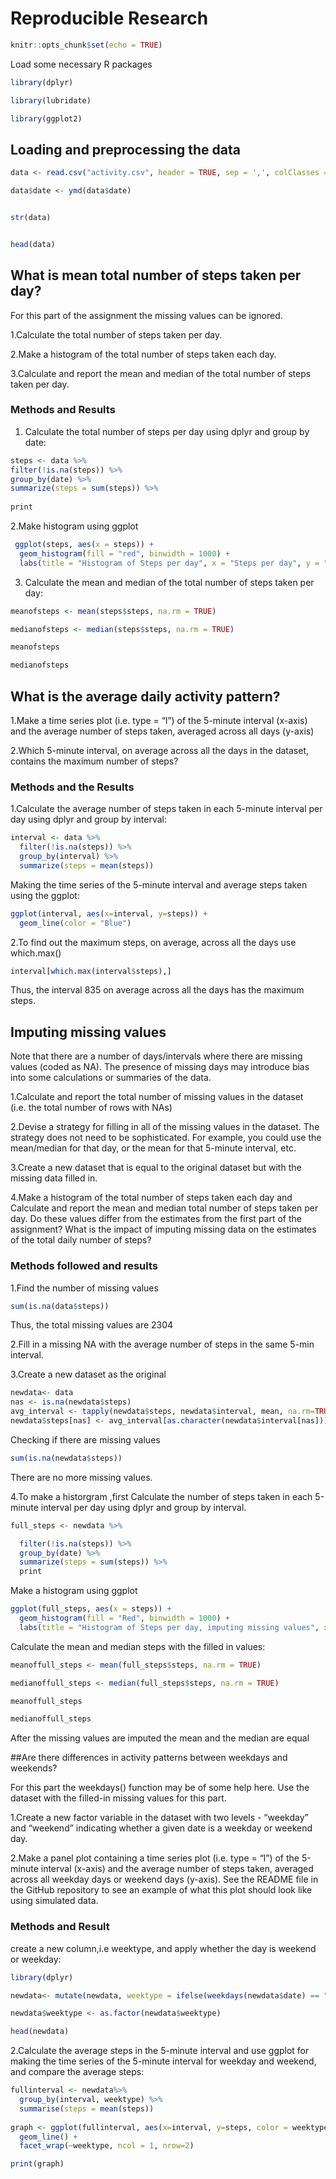 Reproducible Research
=========================

```{r setup, include=FALSE}
knitr::opts_chunk$set(echo = TRUE)
```

Load some necessary R packages 

```{r}
library(dplyr)
```


```{r}
library(lubridate)

library(ggplot2)
```



## Loading and preprocessing the data

```{r} 
data <- read.csv("activity.csv", header = TRUE, sep = ',', colClasses = c("numeric", "character","integer"))

data$date <- ymd(data$date)


str(data)


head(data)

```


## What is mean total number of steps taken per day?

For this part of the assignment the missing values can be ignored.

1.Calculate the total number of steps taken per day.

2.Make a histogram of the total number of steps taken each day.

3.Calculate and report the mean and median of the total number of steps taken per day.

### Methods and Results 

1. Calculate the total number of steps per day using dplyr and group by date:


```{r}
steps <- data %>%
filter(!is.na(steps)) %>%
group_by(date) %>%
summarize(steps = sum(steps)) %>%
  
print 


```

2.Make  histogram using  ggplot 

```{r}
 ggplot(steps, aes(x = steps)) +
  geom_histogram(fill = "red", binwidth = 1000) +
  labs(title = "Histogram of Steps per day", x = "Steps per day", y = "Frequency")
```

3. Calculate the mean and median of the total number of steps taken per day:


```{r}
meanofsteps <- mean(steps$steps, na.rm = TRUE)

medianofsteps <- median(steps$steps, na.rm = TRUE)

meanofsteps

medianofsteps
```


## What is the average daily activity pattern?

1.Make a time series plot (i.e. type = "l") of the 5-minute interval (x-axis) and the average number of steps      taken, averaged across all days (y-axis)

2.Which 5-minute interval, on average across all the days in the dataset, contains the maximum number of steps?

### Methods and the Results

1.Calculate the average number of steps taken in each 5-minute interval per day using dplyr and group by interval:

```{r}
interval <- data %>%
  filter(!is.na(steps)) %>%
  group_by(interval) %>%
  summarize(steps = mean(steps))
```

 Making the time series of the 5-minute interval and average steps taken using the ggplot:
 
 
```{r}
ggplot(interval, aes(x=interval, y=steps)) +
  geom_line(color = "Blue")
```

2.To find out the maximum steps, on average, across all the days use which.max()


```{r}
interval[which.max(interval$steps),]
```

Thus, the interval 835 on average across all the days has the maximum steps.

## Imputing missing values

Note that there are a number of days/intervals where there are missing values (coded as NA). The presence of missing days may introduce bias into some calculations or summaries of the data.

1.Calculate and report the total number of missing values in the dataset (i.e. the total number of rows with NAs)

2.Devise a strategy for filling in all of the missing values in the dataset. The strategy does not need to be sophisticated. For example, you could use the mean/median for that day, or the mean for that 5-minute interval, etc.

3.Create a new dataset that is equal to the original dataset but with the missing data filled in.

4.Make a histogram of the total number of steps taken each day and Calculate and report the mean and median total number of steps taken per day. Do these values differ from the estimates from the first part of the assignment? What is the impact of imputing missing data on the estimates of the total daily number of steps?

### Methods followed and results
1.Find the number of missing values

```{r}
sum(is.na(data$steps))
```


Thus, the total missing values are 2304

2.Fill in a missing NA with the average number of steps in the same 5-min interval.

3.Create a new dataset as the original


```{r}
newdata<- data
nas <- is.na(newdata$steps)
avg_interval <- tapply(newdata$steps, newdata$interval, mean, na.rm=TRUE, simplify=TRUE)
newdata$steps[nas] <- avg_interval[as.character(newdata$interval[nas])]
```

Checking if there are missing values

```{r}
sum(is.na(newdata$steps))
```
There are no more missing values.


4.To make a historgram ,first Calculate the number of steps taken in each 5-minute interval per day using dplyr and group by interval. 

```{r}
full_steps <- newdata %>%

  filter(!is.na(steps)) %>%
  group_by(date) %>%
  summarize(steps = sum(steps)) %>%
  print
```

Make a histogram using ggplot

```{r}
ggplot(full_steps, aes(x = steps)) +
  geom_histogram(fill = "Red", binwidth = 1000) +
  labs(title = "Histogram of Steps per day, imputing missing values", x = "Steps per day", y = "Frequency")

```

Calculate the mean and median steps with the filled in values:


```{r}
meanoffull_steps <- mean(full_steps$steps, na.rm = TRUE)

medianoffull_steps <- median(full_steps$steps, na.rm = TRUE)

meanoffull_steps

medianoffull_steps

```

After the missing values are imputed the mean and the median are equal

##Are there differences in activity patterns between weekdays and weekends?

For this part the weekdays() function may be of some help here. Use the dataset with the filled-in missing values for this part.

1.Create a new factor variable in the dataset with two levels - "weekday" and "weekend" indicating whether a given date is a weekday or weekend day.

2.Make a panel plot containing a time series plot (i.e. type = "l") of the 5-minute interval (x-axis) and the average number of steps taken, averaged across all weekday days or weekend days (y-axis). See the README file in the GitHub repository to see an example of what this plot should look like using simulated data.


### Methods and Result

create a new column,i.e  weektype, and apply whether the day is weekend or weekday:

```{r}
library(dplyr)
```

```{r}
newdata<- mutate(newdata, weektype = ifelse(weekdays(newdata$date) == "Saturday" | weekdays(newdata$date) == "Sunday", "weekend", "weekday"))

newdata$weektype <- as.factor(newdata$weektype)

head(newdata)
```

2.Calculate the average steps in the 5-minute interval and use ggplot for making the time series of the 5-minute interval for weekday and weekend, and compare the average steps:

```{r}
fullinterval <- newdata%>%
  group_by(interval, weektype) %>%
  summarise(steps = mean(steps))
  
graph <- ggplot(fullinterval, aes(x=interval, y=steps, color = weektype)) +
  geom_line() +
  facet_wrap(~weektype, ncol = 1, nrow=2)

print(graph)
```







